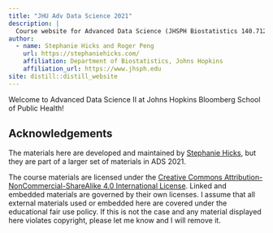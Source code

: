 ```yaml
---
title: "JHU Adv Data Science 2021"
description: |
  Course website for Advanced Data Science (JHSPH Biostatistics 140.712 Fall 2021)
author:
  - name: Stephanie Hicks and Roger Peng
    url: https://stephaniehicks.com/
    affiliation: Department of Biostatistics, Johns Hopkins
    affiliation_url: https://www.jhsph.edu
site: distill::distill_website
---
```


Welcome to Advanced Data Science II at Johns Hopkins Bloomberg School of Public Health! 

## Acknowledgements

The materials here are developed and maintained by [Stephanie Hicks](https://www.stephaniehicks.com), but they are part of a larger set of materials in ADS 2021.

The course materials are licensed under the [Creative Commons Attribution-NonCommercial-ShareAlike 4.0 International License](https://creativecommons.org/licenses/by-nc-sa/4.0/). Linked and embedded materials are governed by their own licenses. I assume that all external materials used or embedded here are covered under the educational fair use policy. If this is not the case and any material displayed here violates copyright, please let me know and I will remove it.
